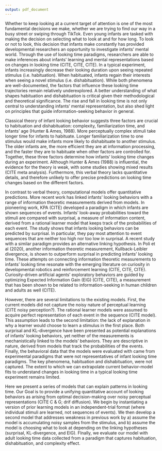 ```yaml
---
output: pdf_document
---
```


Whether to keep looking at a current target of attention is one of the most fundamental decisions we make, whether we are trying to find our way in a busy street or swiping through TikTok. Even young infants are tasked with making the decision on selecting what to look at and for how long. To look or not to look, this decision that infants make constantly has provided developmental researchers an opportunity to investigate infants’ mental world. Through the use of looking time paradigms, researchers are able to make inferences about infants’ learning and mental representations based on changes in looking time (CITE, CITE, CITE). In a typical experiment, infants increasingly decrease their looking duration upon seeing repeated stimulus (i.e. habituation). When habituated, infants regain their interests when seeing a novel stimulus (i.e. dishabituation). While both phenomena are well-documented, the factors that influence these looking time trajectories remain relatively underexplored.  A better understanding of what shapes habituation and dishabituation is critical given their methodological and theoretical significance. The rise and fall in looking time is not only central to understanding infants’ mental representation, but also shed light on principles that guide information-seeking behavior in general.  

Classical theory of infant looking behavior suggests three factors are crucial to habituation and dishabituation: complexity, familiarization time, and infants’ age (Hunter & Ames, 1988). More perceptually complex stimuli take longer time for infants to habituate. Longer familiarization time to one stimulus would make infants more likely to dishabituate to another stimulus. The older infants are, the more efficient they are at information processing, and the faster they are to habituate when other factors are controlled for. Together, these three factors determine how infants’ looking time changes during an experiment. Although Hunter & Ames (1988) is influential, the evidence for the theory is weak, with some studies showing mixed results (CITE meta analysis). Furthermore, this verbal theory lacks quantitative details, and therefore unlikely to offer precise predictions on looking time changes based on the different factors. 

In contrast to verbal theory, computational models offer quantitative predictions. More recent work has linked infants’ looking behaviors with a range of information theoretic measurements derived from models. In pioneering work, KPA (CITE) developed a paradigm in which infants are shown sequences of events. Infants’ look-away probabilities toward the stimuli are compared with surprisal, a measure of information content, derived from a rational learner model that keeps track of the probabilities of each event. The study shows that infants looking behaviors can be predicted by surprisal. In particular, they pay most attention to event sequences that are neither too high nor too low in surprisal. A recent study with a similar paradigm provides an alternative linking hypothesis. In Poli et al (2020), another information theoretic measurement, Kullback-Leibler divergence, is shown to outperform surprisal in predicting infants’ looking time. These attempts on connecting information theoretic measurements to infants’ looking time resonate with the emerging literature on curiosity in developmental robotics and reinforcement learning (CITE, CITE, CITE). Curiosity-driven artificial agents’  exploratory behaviors are guided by optimizing Expected Information Gain (EIG) (CITE, CITE), a measurement that has been shown to be related to information-seeking in human children and adults as well (CITE). 

However, there are several limitations to the existing models. First, the current models did not capture the noisy nature of perceptual learning (CITE noisy perception?). The rational learner models were assumed to acquire perfect representation of each event in the sequence (CITE model). This assumption leads to the second limitation: the lack of explanation in why a learner would choose to learn a stimulus in the first place. Both surprisal and KL-divergence have been presented as potential explanations of infants’ looking behaviors, yet neither of the measurements is mechanistically linked to the models’ behaviors. They are descriptive in nature, derived from models that track the probabilities of the events. Finally, the behavioral data that the models were evaluated with came from experimental paradigms that were not representatives of infant looking time paradigms. The key phenomena, habituation and dishabituation, were not captured. The extent to which we can extrapolate current behavior-model fits to understand changes in looking time in a typical looking time experiment remains limited. 


Here we present a series of models that can explain patterns in looking time. Our Goal is to provide a unifying quantitative account of looking behaviors as arising from optimal decision-making over noisy perceptual representations (CITE C & G; drif diffusion). We begin by instantiating a version of prior learning models in an independent-trial format (where individual stimuli are learned, not sequences of events). We then develop a second model that addresses weakness in previous work by a) assume the model is accumulating noisy samples from the stimulus, and b) assume the model is choosing what to look at depending on the linking hypotheses (surprisal, KL-divergence, and EIG). FInally, we evaluate our model with adult looking time data collected from a paradigm that captures habituation, dishabituation, and complexity effect.  
